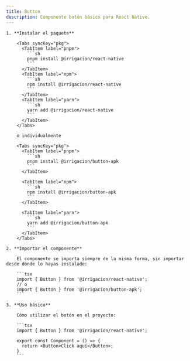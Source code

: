 ```yaml
---
title: Button
description: Componente botón básico para React Native.
---
```



<Steps>

    1. **Instalar el paquete**

        <Tabs syncKey="pkg">
          <TabItem label="pnpm">
            ```sh
            pnpm install @irrigacion/react-native
            ```
          </TabItem>
          <TabItem label="npm">
            ```sh
            npm install @irrigacion/react-native
            ```
          </TabItem>
          <TabItem label="yarn">
            ```sh
            yarn add @irrigacion/react-native
            ```
          </TabItem>
        </Tabs>

        o individualmente

        <Tabs syncKey="pkg">
          <TabItem label="pnpm">
            ```sh
            pnpm install @irrigacion/button-apk
            ```
          </TabItem>

          <TabItem label="npm">
            ```sh
            npm install @irrigacion/button-apk
            ```
          </TabItem>

          <TabItem label="yarn">
            ```sh
            yarn add @irrigacion/button-apk
            ```
          </TabItem>
        </Tabs>

    2. **Importar el componente**

        El componente se importa siempre de la misma forma, sin importar desde dónde lo hayas instalado:

        ```tsx
        import { Button } from '@irrigacion/react-native';
        // o
        import { Button } from '@irrigacion/button-apk';
        ```

    3. **Uso básico**

        Cómo utilizar el botón en el proyecto:

        ```tsx
        import { Button } from '@irrigacion/react-native';

        export const Component = () => {
          return <Button>Click aquí</Button>;
        }
        ```

</Steps>
